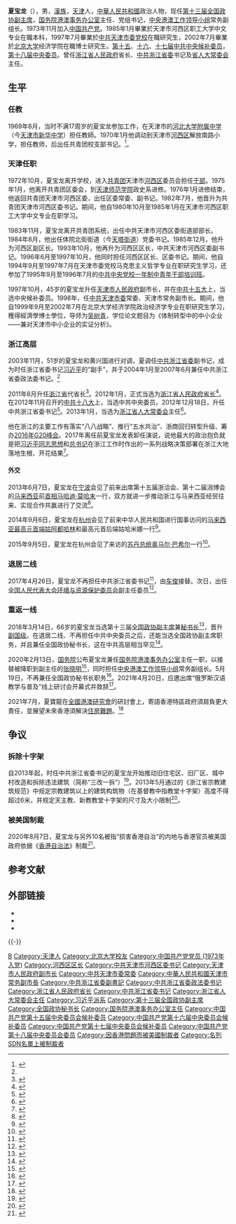 {{Infobox Officeholder
| name = 夏宝龙
| original_name = 
| honorific-suffix = 
| image = Xia Baolong.jpg
| imagesize = 210px
| smallimage = 
| caption = 
| office = {{flagicon|People's Republic of China}} [[国务院港澳事务办公室|国务院港澳事务办公室]]主任
| term_start = 2020年2月13日
| term_end = 
| premier = [[李克强|李克强]]
| deputy = [[张晓明|张晓明]]（分管日常工作）、[[骆惠宁|骆惠宁]]（兼）、{{wrap}}[[傅自应|傅自应]]（兼）、{{wrap}}[[宋哲|宋哲]]、{{wrap}}黄柳权、{{wrap}}鄧中華
| predecessor = [[張曉明|張曉明]]
| successor = 
| office1 = {{CPC/logo}}[[中央港澳工作领导小组|中央港澳工作领导小组]]常务副组长
| term_start1 = 2020年2月13日
| term_end1 = 
| 1blankname1 = 組長
| 1namedata1 = [[韩正|韩正]]
| predecessor1 = 
| successor1 = 
| office2 = [[File:Charter_of_the_Chinese_People's_Political_Consultative_Conference_(CPPCC)_logo.svg|20px]] [[中国人民政治协商会议全国委员会副主席|中国人民政治协商会议全国委员会副主席]]
| term_start2 = 2018年3月14日
| term_end2 = 
| term2 = [[中国人民政治协商会议第十三届全国委员会委员名单|第十三届全国政协]]
| chairman2 = [[汪洋_(1955年)|汪洋]]
| alongside2 = [[张庆黎|张庆黎]]、[[刘奇葆|刘奇葆]]等
| office3 = [[File:Charter_of_the_Chinese_People's_Political_Consultative_Conference_(CPPCC)_logo.svg|20px]] [[中国人民政治协商会议全国委员会秘书长|中国人民政治协商会议全国委员会秘书长]]
| term_start3 = 2018年3月14日
| term_end3 = 2020年5月19日
| chairman3 = [[汪洋_(1955年)|汪洋]]
| predecessor3 = [[张庆黎|张庆黎]]
| successor3 = [[李斌_(1954年10月)|李斌]]
| office4 = {{CPC}}[[中国共产党浙江省委员会|浙江省委員會]]書記
| term_start4 = 2012年12月18日
| term_end4 = 2017年4月26日
| deputy4 = [[李强_(1959年)|李强]]{{to}}[[车俊|车俊]]（副書記兼省長）
| general_secretary4 = [[习近平|习近平]]
| predecessor4 = [[赵洪祝|赵洪祝]]
| successor4 = [[车俊|车俊]]
| office5 = [[浙江省人民代表大会|浙江省人民代表大会]]常务委员会主任
| term_start5 = 2013年1月
| term_end5 = 2017年4月
| deputy5 = 
| predecessor5 = [[赵洪祝|赵洪祝]]
| successor5 = [[车俊|车俊]]
| office6 = [[浙江省人民政府|浙江省人民政府]][[浙江行政长官列表|省長]]
| term_start6 = 2012年1月16日
| term_end6 = 2012年12月21日
| deputy6 = [[龚正|龚正]]（常務副省長）
| secretary6 = [[赵洪祝|赵洪祝]]
| predecessor6 = [[吕祖善|吕祖善]]
| successor6 = [[李强_(1959年)|李強]]
| birth_date = {{Birth date and age|1952|12|2}}
| birth_place = {{PRC}}[[天津市|天津市]]
| death_date = 
| death_place = 
| nationality = 
| spouse = 
| party = {{CPC}}
| children = 
| alma_mater = [[北京大学|北京大学]]
| occupation = 
| profession = 
| signature = 
| website = 
}}
{{Infobox Political EPW
|educate =
*[[中国大陆成人高等学校列表|天津市河西区职工大学]]中文专业<br> (1980年10月－1985年1月)
*[[中国共产党天津市委员会|中共天津市委党校]]研究生班马克思主义哲学专业 (1994年9月－1997年7月)
*[[北京大学|北京大学]]经济学院政治经济学专业 (1999年9月－2002年7月) <sub>[[在职研究生|在职经济学博士]]</sub>
| past = 
*<span style="color: blue;">中共天津市河西区委书记、区长<br>(1996年6月－1997年11月)</span>
*<span style="color: blue;">中共中央委员会候补委员<br>(1997年9月－2012年11月)</span>
*<span style="color: blue;">天津市人民政府副市长<br>(1997年10月－1998年5月)</span>
*<span style="color: blue;">中共天津市委常委、常务副市长<br>(1998年5月－2003年11月)</span>
*<span style="color: blue;">中共浙江省委副书记<br>(2003年11月－2012年12月)</span>
*<span style="color: blue;">中共浙江省委政法委员会书记<br>(2004年1月－2007年6月)</span>
*<span style="color: blue;">浙江省人民政府代省长<br>(2011年8月－2012年1月)</span>
*<span style="color: blue;">浙江省人民政府省长<br>(2012年1月－2012年12月)</span>
*<span style="color: blue;">中共中央委员会委员<br>(2012年11月－2017年10月)</span>
*<span style="color: blue;">中共浙江省委书记<br>(2012年12月－2017年4月)</span>
*<span style="color: blue;">浙江省人大常委会主任<br>(2013年1月－2017年4月)</span>
*<span style="color: blue;">全国人大环资委副主任委员<br>(2017年4月－2018年3月)</span>
*<span style="color: blue;">全国政协副主席<br>(2018年3月－)</span>
*<span style="color: blue;">全国政协秘书长<br>(2018年3月－2020年5月)</span>
*<span style="color: blue;">国务院港澳事务办公室主任<br>(2020年2月－)</span>
| work =
}}
'''夏宝龙'''（{{bd|1952年|12月2日|catIdx=X夏}}），男，[[漢族|漢族]]，[[天津|天津]]人，[[中華人民共和國|中華人民共和國]]政治人物，现任[[中国人民政治协商会议第十三届全国委员会|第十三届全国政协]][[中国人民政治协商会议全国委员会副主席|副主席]]，[[国务院港澳事务办公室|国务院港澳事务办公室]]主任、党组书记，[[中央港澳工作领导小组|中央港澳工作领导小组]]常务副组长。1973年11月加入[[中国共产党|中国共产党]]。1985年1月畢業於天津市河西区职工大学中文专业在職本科，1997年7月畢業於[[中国共产党天津市委员会|中共天津市委党校]]在職研究生，2002年7月畢業於[[北京大学|北京大学]]经济学院在職博士研究生。[[中国共产党第十五届中央委员会候补委员列表|第十五]]、[[中国共产党第十六届中央委员会候补委员列表|十六]]、[[中国共产党第十七届中央委员会候补委员列表|十七届中共中央候补委员]]，[[中国共产党第十八届中央委员会委员列表|第十八届中央委员]]。曾任[[浙江省人民政府|浙江省人民政府]]省长、[[中国共产党浙江省委员会|中共浙江省委]]书记及[[浙江省人民代表大会|省人大常委会]]主任。

== 生平 ==
=== 任教 ===
1969年8月，当时不满17周岁的夏宝龙参加工作，在天津市的[[河北大学附属中学|河北大学附属中学]]（今[[天津市新华中学|天津市新华中学]]）担任教師。1970年1月他调动到天津市[[河西区_(天津市)|河西区]]解放南路小学，担任教师，后出任共青团校支部书记。<ref name=":0">{{Cite web|url=http://www.cnfatong.com.cn/main/home/ns_detail.php?id=8939&nowmenuid=47|title=夏宝龙简历|accessdate=2017-11-02|archiveurl=https://archive.is/20130101174258/http://www.cnfatong.com.cn/main/home/ns_detail.php?id=8939&nowmenuid=47|archivedate=2013-01-01}}</ref>。

=== 天津任职 ===
1972年10月，夏宝龙离开学校，进入[[中国共产主义青年团|共青团]]天津市[[河西区_(天津市)|河西区]]委员会担任[[干部|干部]]。1975年1月，他离开共青团区委会，到[[天津师范大学|天津师范学院]]政史系进修。1976年1月进修结束，他返回共青团天津市河西区委，出任区委常委、副书记。1982年7月，他晋升为共青团天津市河西区委书记。期间，他自1980年10月至1985年1月在天津市河西区职工大学中文专业在职学习。

1983年11月，夏宝龙离开共青团系统，出任中共天津市河西区委街道部部长。1984年8月，他出任体院北街街道（今[[天塔街道|天塔街道]]）党委书记。1985年12月，他升为河西区副区长。1993年10月，他再升为河西区区长，中共天津市河西区委副书记。1996年6月至1997年10月，他同时担任河西区区长、区委书记。期间，他自1994年9月至1997年7月在天津市委党校马克思主义哲学专业在职研究生学习，还参加了1995年9月至1996年7月的[[中共中央党校一年制中青年干部培训班学员列表|中共中央党校一年制中青年干部培训班]]。

1997年10月，45岁的夏宝龙升任[[天津市人民政府|天津市人民政府]]副市长，并在[[中国共产党第十五次全国代表大会|中共十五大]]上，当选中央候补委员。1998年，任[[中国共产党天津市委员会|中共天津市委]]常委、天津市常务副市长。期间，他自1999年9月至2002年7月在北京大学经济学院政治经济学专业在职研究生学习，穫得經濟學博士學位，导师为[[吴树青|吴树青]]，学位论文题目为《体制转型中的中小企业——兼对天津市中小企业的实证分析》。

=== 浙江高层 ===
2003年11月，51岁的夏宝龙和黄兴国进行对调，夏调任[[中国共产党浙江省委员会|中共浙江省委]]副书记，成为时任浙江省委书记[[习近平|习近平]]的“副手”，并于2004年1月至2007年6月兼任中共浙江省委政法委书记。<ref name=":0" />

2011年8月升任[[浙江省|浙江省]]代省长<ref>{{cite news|url=http://politics.people.com.cn/GB/41223/15546343.html|title=夏宝龙任浙江省代省长|date=2011-08-30|publisher=[[人民网|人民网]]|accessdate=2011-08-30|archive-date=2011-11-19|archive-url=https://web.archive.org/web/20111119074719/http://politics.people.com.cn/GB/41223/15546343.html|dead-url=no}}</ref>。2012年1月，正式当选为[[浙江行政长官列表|浙江省人民政府省长]]<ref>{{cite news|url=http://news.xinhuanet.com/local/2012-01/16/c_122593339.htm|title=夏宝龙当选浙江省省长|date=2012-01-16|publisher=[[新华网|新华网]]|accessdate=2012-01-16|archive-date=2012-11-17|archive-url=https://web.archive.org/web/20121117224857/http://news.xinhuanet.com/local/2012-01/16/c_122593339.htm|dead-url=no}}</ref>。在2012年11月召开的[[中国共产党第十八次全国代表大会|中共十八大]]上，当选中共中央委员。2012年12月18日，升任中共浙江省委书记<ref>{{cite news|url=http://news.xinhuanet.com/politics/2012-12/18/c_114068944.htm|title=浙江省委主要负责同志职务调整|date=2012-12-18|publisher=[[新华网|新华网]]|accessdate=2012-12-18|archive-date=2012-12-31|archive-url=https://web.archive.org/web/20121231065736/http://news.xinhuanet.com/politics/2012-12/18/c_114068944.htm|dead-url=no}}</ref>。2013年1月，当选为[[浙江省人民代表大会常务委员会|浙江省人大常委会]]主任<ref>{{cite news|url=http://news.cntv.cn/2013/01/30/ARTI1359541797739952.shtml|title=夏宝龙当选浙江省人大常委会主任 李强当选省长|date=2013-01-30|publisher=[[中国网络电视台|中国网络电视台]]|accessdate=2013-01-30|archive-date=2014-04-07|archive-url=https://web.archive.org/web/20140407083142/http://news.cntv.cn/2013/01/30/ARTI1359541797739952.shtml|dead-url=no}}</ref>。

他在浙江的主要工作有落实“八八战略”、推行“五水共治”、浙商回归转型升级、筹办[[2016年二十国集团杭州峰会|2016年G20峰会]]。2017年离任前夏宝龙发表卸任演说，说他最大的政治抱负就是把[[习近平新时代中国特色社会主义思想|习近平同志思想]]和[[中国共产党中央委员会总书记|总书记]]在浙江工作时作出的一系列战略决策部署在浙江大地落地生根、开花结果<ref>{{cite news|url=http://news.takungpao.com.hk/hkol/headline/2017-04/3445241.html|title=夏寶龍赴全國人大工作 此前卸任浙江書記|date=2017-04-27|newspaper=大公報|accessdate=2020-02-13|archive-date=2020-02-13|archive-url=https://web.archive.org/web/20200213070042/http://news.takungpao.com.hk/hkol/headline/2017-04/3445241.html|dead-url=no}}</ref>。

====外交====
2013年6月7日，夏宝龙在[[宁波市|宁波]]会见了前来出席第十五届浙洽会、第十二届消博会的[[马来西亚|马来西亚]]前[[马来西亚首相|首相]][[马哈迪·莫哈末|马哈迪·莫哈末]]一行，双方就进一步推动浙江与马来西亚经贸往来、实现合作共赢进行了交流<ref>{{Cite web|title=夏宝龙会见马来西亚前总理马哈蒂尔|url=http://fad.zj.gov.cn/art/2013/7/19/art_1321181_7353503.html|accessdate=2021-03-13|work=fad.zj.gov.cn}}</ref>。

2014年9月6日，夏宝龙在[[杭州市|杭州]]会见了前来中华人民共和国进行国事访问的[[马来西亚最高元首|马来西亚最高元首]][[苏丹端姑阿都哈林|端姑阿都哈林]]和最高元首后端姑哈米娜一行<ref>{{Cite web|title=浙江省委书记在杭州会见马来西亚最高元首_地方报道_新闻_中国政府网|url=http://www.gov.cn/xinwen/2014-09/07/content_2746561.htm|accessdate=2021-03-13|work=www.gov.cn}}</ref>。

2015年9月5日，夏宝龙在杭州会见了来访的[[苏丹总统|苏丹总统]][[奥马尔·巴希尔|奥马尔·巴希尔]]一行<ref>{{Cite web|title=夏宝龙会见苏丹总统--新闻报道-人民网|url=http://cpc.people.com.cn/n/2015/0906/c117005-27548779.html|accessdate=2021-03-13|work=cpc.people.com.cn}}</ref>。

=== 退居二线 ===
2017年4月26日，夏宝龙不再担任中共浙江省委书记<ref>{{cite news|url=http://district.ce.cn/newarea/sddy/201704/26/t20170426_22367272_1.shtml|title=车俊任浙江省委书记 夏宝龙不再担任|date=2017-04-26|work=|newspaper=中国经济网|accessdate=2017-04-26|archive-date=2017-04-28|archive-url=https://web.archive.org/web/20170428050911/http://district.ce.cn/newarea/sddy/201704/26/t20170426_22367272_1.shtml|dead-url=no}}</ref>，由[[车俊|车俊]]接替。次日，出任[[全国人民代表大会环境与资源保护委员会|全国人民代表大会环境与资源保护委员会]]副主任委员<ref>{{cite news|url=http://district.ce.cn/newarea/sddy/201704/27/t20170427_22412536.shtml|title=全国人大常委会任免沈春耀、姜异康、王宪魁、夏宝龙、李适等职务|date=2017-04-27|newspaper=中国经济网|accessdate=2017-04-28|archive-date=2017-04-29|archive-url=https://web.archive.org/web/20170429000317/http://district.ce.cn/newarea/sddy/201704/27/t20170427_22412536.shtml|dead-url=no}}</ref>。

=== 重返一线 ===
2018年3月14日，66岁的夏宝龙当选第十三届[[中国人民政治协商会议全国委员会副主席|全国政协副主席]]兼[[中国人民政治协商会议全国委员会秘书长|秘书长]]<ref>{{cite web|url=http://news.ifeng.com/a/20180314/56733773_0.shtml|title=张庆黎等当选全国政协副主席|accessdate=2018-03-14|date=2018-03-14|publisher=凤凰网|archive-date=2018-03-14|archive-url=https://web.archive.org/web/20180314135215/http://news.ifeng.com/a/20180314/56733773_0.shtml|dead-url=no}}</ref>，晋升[[副国级|副国级]]。在退居二线、不再担任中共中央委员之后，还能当选全国政协副主席职务，并且兼任全国政协秘书长，这在中共高层相当罕见<ref>{{cite web |author1=游润恬 |title=汪洋当选政协主席 |url=https://www.zaobao.com/znews/greater-china/story20180315-842778 |website=联合早报 |accessdate=2020-07-22 |date=2018-03-15}}</ref>。

2020年2月13日，[[中华人民共和国国务院|国务院]]公布夏宝龙兼任[[国务院港澳事务办公室|国务院港澳事务办公室]]主任一职，以接替被降职到副主任的[[张晓明|张晓明]]<ref>{{cite web |title=国务院任免国家工作人员（2020年2月13日） |url=http://www.gov.cn/xinwen/2020-02/13/content_5478067.htm |website=中华人民共和国中央人民政府 |accessdate=2020-02-13 |date=2020-02-13 |archive-date=2020-02-13 |archive-url=https://web.archive.org/web/20200213042750/http://www.gov.cn/xinwen/2020-02/13/content_5478067.htm |dead-url=no }}</ref>，同时担任[[中央港澳工作领导小组|中央港澳工作领导小组]]常务副组长。5月19日，不再兼任全国政协秘书长职务<ref>{{cite web |title=全国政协十三届常委会第十次会议闭幕 汪洋主持并讲话 |url=http://www.xinhuanet.com/politics/leaders/2020-05/19/c_1126006448.htm |website=新华网 |accessdate=2020-05-19 |date=2020-05-19 |archive-date=2020-05-20 |archive-url=https://web.archive.org/web/20200520130929/http://www.xinhuanet.com/politics/leaders/2020-05/19/c_1126006448.htm |dead-url=no }}</ref>。2021年4月20日，应邀出席“俄罗斯汉语教学与普及”线上研讨会开幕式并致辞<ref>{{Cite web|title=夏宝龙出席“俄罗斯汉语教学与普及”线上研讨会开幕式并致辞-中新网|url=http://www.chinanews.com/gn/2021/04-20/9459636.shtml|accessdate=2021-04-21|work=www.chinanews.com|archive-date=2021-04-21|archive-url=https://web.archive.org/web/20210421041151/http://www.chinanews.com/gn/2021/04-20/9459636.shtml|dead-url=no}}</ref>。

2021年7月，夏寶龍在[[全國港澳研究會|全國港澳研究會]]的研討會上，寄語香港特區政府須肩負更大責任，並展望未來香港須解決[[香港房屋問題|住房難題]]。<ref>{{cite web|url=https://www.hk01.com/_/651367|title=夏寶龍指香港未來不會再有籠屋、劏房；應告別住房難問題|publisher=[[香港01|香港01]]|date=2021年7月16日|archiveurl=https://web.archive.org/web/20210716073117/https://www.hk01.com/%E6%94%BF%E6%83%85/651367/%E6%B6%88%E6%81%AF-%E5%A4%8F%E5%AF%B6%E9%BE%8D%E6%8C%87%E9%A6%99%E6%B8%AF%E6%9C%AA%E4%BE%86%E4%B8%8D%E6%9C%83%E5%86%8D%E6%9C%89%E7%B1%A0%E5%B1%8B-%E5%8A%8F%E6%88%BF-%E6%87%89%E5%91%8A%E5%88%A5%E4%BD%8F%E6%88%BF%E9%9B%A3%E5%95%8F%E9%A1%8C|archivedate=2021-07-16|deadurl=no}}</ref>

== 争议 ==
=== 拆除十字架 ===
自2013年起，时任中共浙江省委书记的夏宝龙开始推动旧住宅区、旧厂区、城中村改造和拆除违法建筑（简称“三改一拆”）<ref>{{Cite web |url=https://www.zj.gov.cn/art/2013/3/14/art_1229019364_61845.html |title=存档副本 |access-date=2021-07-16 |archive-date=2021-07-18 |archive-url=https://web.archive.org/web/20210718061031/https://www.zj.gov.cn/art/2013/3/14/art_1229019364_61845.html |dead-url=no }}</ref>。2013年5月通过的《浙江省宗教建筑规范》中规定宗教建筑以上的建筑构筑物（在基督教中指教堂十字架）高度不得超过6米，并规定天主教、新教教堂十字架的尺寸及大小限制<ref name="报道0213A">{{cite web |author1=福音时报 |title=浙江拟推宗教建筑规范 规定教堂十字架位置及大小 |url=https://m.gospeltimes.cn/index.php/portal/article/index/id/28587 |website=福音时报 |accessdate=2020-02-13 |location=北京 |language=zh-cn |archive-date=2020-02-13 |archive-url=https://web.archive.org/web/20200213052240/https://m.gospeltimes.cn/index.php/portal/article/index/id/28587 |dead-url=no }}</ref>{{需要更好来源}}。

=== 被美国制裁 ===
2020年8月7日，夏宝龙与另外10名被指“损害香港自治”的内地与香港官员被美国政府依据《[[香港自治法|香港自治法]]》制裁<ref>{{cite press release |title=Treasury Sanctions Individuals for Undermining Hong Kong’s Autonomy |url=https://home.treasury.gov/news/press-releases/sm1088 |website=U.S. Department of the Treasury |accessdate=2020-08-08 |date=2020-08-07 |archive-date=2020-08-07 |archive-url=https://web.archive.org/web/20200807234822/https://home.treasury.gov/news/press-releases/sm1088 |dead-url=no }}</ref>。

== 参考文献 ==
{{Reflist|2}}

== 外部链接 ==
*{{cite web|url=http://finance.ifeng.com/news/people/20110831/4494294.shtml|title=“浙江经济功臣”吕祖善离任 夏宝龙接棒求解民资困境|author=[[21世纪经济报道|21世纪经济报道]]|publisher=[[凤凰网|凤凰网]]|date=2011年8月31日|accessdate=2011年9月28日|archive-date=2012年4月22日|archive-url=https://web.archive.org/web/20120422142812/http://finance.ifeng.com/news/people/20110831/4494294.shtml|dead-url=no}}
*{{cite web|url=http://nb.ifeng.com/ningbozhanzhuanti/sangaiyichai/|title=三改一拆|publisher=[[凤凰网|凤凰网]]|accessdate=2016-03-18|archive-date=2017-01-12|archive-url=https://web.archive.org/web/20170112040135/http://nb.ifeng.com/ningbozhanzhuanti/sangaiyichai/|dead-url=no}}
*{{cite web|url=http://zjnews.zjol.com.cn/gaoceng_developments/xbl/zxbd/201704/t20170426_3521430.shtml|title=夏宝龙离任浙江省委书记时的真情告白|publisher=浙江在线|date=2017年4月26日|accessdate=2017年4月26日|archive-date=2017年4月26日|archive-url=https://web.archive.org/web/20170426134936/http://zjnews.zjol.com.cn/gaoceng_developments/xbl/zxbd/201704/t20170426_3521430.shtml|dead-url=no}}

{{-}}
{{start box}}
{{s-par|prc-ncppcc}}
{{s-before|[[张庆黎|张庆黎]]}}
{{s-title|[[中国人民政治协商会议全国委员会秘书长|中国人民政治协商会议全国委员会秘书长]]|2018年3月－2020年5月}}
{{s-after|[[李斌_(1954年10月)|李斌]]}}
{{s-ppo|cpc}}
{{s-before|[[赵洪祝|赵洪祝]]}}
{{s-title|[[中国共产党浙江省委员会|中国共产党浙江省委员会]]书记|2012年12月－2017年4月}}
{{s-after|[[车俊|车俊]]}}
{{s-before|[[乔传秀|乔传秀]]}}
{{s-title|[[中国共产党浙江省委员会|中国共产党浙江省委员会]]专职副书记|2003年11月－2011年8月}}
{{s-after|[[李强_(1959年)|李强]]}}
{{s-before|[[周国富|周国富]]}}
{{s-title|[[中国共产党浙江省委员会|中国共产党浙江省委员会]]政法委员会书记|2004年1月－2007年6月}}
{{s-after|[[王辉忠|王辉忠]]}}
{{s-gov|prc}}
{{s-before|[[张晓明|张晓明]]}}
{{s-title|[[国务院港澳事务办公室|国务院港澳事务办公室]]主任|2020年2月－}}
{{s-inc}}
{{s-before|[[吕祖善|吕祖善]]}}
{{s-title|[[浙江省人民政府|浙江省人民政府]][[浙江行政长官列表|省長]]|2012年1月－2012年12月}}
{{s-after|[[李强_(1959年)|李强]]}}
{{s-before|[[杨新成|杨新成]]}}
{{s-title|[[天津市人民政府|天津市人民政府]]常务副市长|2002年7月－2003年11月}}
{{s-after|[[黄兴国|黄兴国]]}}
{{s-par|prc-lpc}}
{{s-before|[[赵洪祝|赵洪祝]]}}
{{s-title|[[浙江省人民代表大会常务委员会|浙江省人民代表大会常务委员会]]主任|2013年1月－2017年4月}}
{{s-after|[[车俊|车俊]]}}
{{end box}}
{{党和国家领导人}}
{{全国政协副主席}}
{{港澳事務負責人}}
{{中华人民共和国浙江省正职领导人|nocat}}
{{浙江行政长官}}
{{1995届中央党校一年制中青年干部培训班}}
{{党政正部级以上干部曾有团系统经历者}}
{{习近平}}

{{Authority control}}

{{DEFAULTSORT:Xia夏}}
[[Category:夏姓|B]]
[[Category:天津人|Category:天津人]]
[[Category:北京大学校友|Category:北京大学校友]]
[[Category:中国共产党党员_(1973年入党)|Category:中国共产党党员 (1973年入党)]]
[[Category:河西区区长|Category:河西区区长]]
[[Category:中共天津市河西区委书记|Category:中共天津市河西区委书记]]
[[Category:天津市人民政府副市长|Category:天津市人民政府副市长]]
[[Category:中共天津市委常委|Category:中共天津市委常委]]
[[Category:中華人民共和國天津市常务副市長|Category:中華人民共和國天津市常务副市長]]
[[Category:中共浙江省委副書記|Category:中共浙江省委副書記]]
[[Category:中共浙江省委政法委书记|Category:中共浙江省委政法委书记]]
[[Category:浙江省人民政府省长|Category:浙江省人民政府省长]]
[[Category:中共浙江省委书记|Category:中共浙江省委书记]]
[[Category:浙江省人大常委会主任|Category:浙江省人大常委会主任]]
[[Category:习近平派系|Category:习近平派系]]
[[Category:第十三届全国政协副主席|Category:第十三届全国政协副主席]]
[[Category:全国政协秘书长|Category:全国政协秘书长]]
[[Category:国务院港澳事务办公室主任|Category:国务院港澳事务办公室主任]]
[[Category:中国共产党第十五届中央委员会候补委员|Category:中国共产党第十五届中央委员会候补委员]]
[[Category:中国共产党第十六届中央委员会候补委员|Category:中国共产党第十六届中央委员会候补委员]]
[[Category:中国共产党第十七届中央委员会候补委员|Category:中国共产党第十七届中央委员会候补委员]]
[[Category:中国共产党第十八届中央委员会委员|Category:中国共产党第十八届中央委员会委员]]
[[Category:因香港問題而被美國制裁者|Category:因香港問題而被美國制裁者]]
[[Category:名列SDN名單上被制裁者|Category:名列SDN名單上被制裁者]]